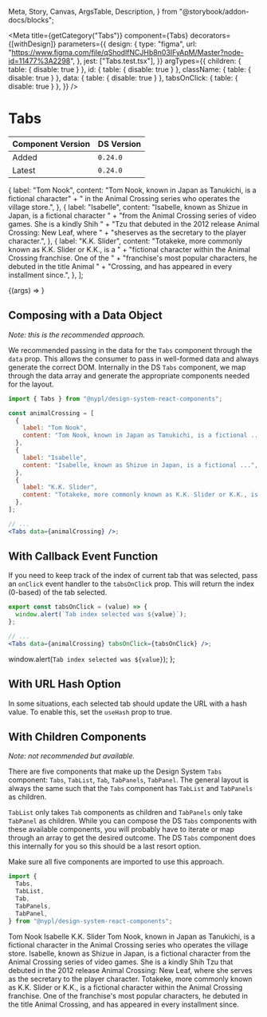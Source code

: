   Meta,
  Story,
  Canvas,
  ArgsTable,
  Description,
} from "@storybook/addon-docs/blocks";


<Meta
  title={getCategory("Tabs")}
  component={Tabs}
  decorators={[withDesign]}
  parameters={{
    design: {
      type: "figma",
      url:
        "https://www.figma.com/file/qShodlfNCJHb8n03IFyApM/Master?node-id=11477%3A2298",
    },
    jest: ["Tabs.test.tsx"],
  }}
  argTypes={{
    children: { table: { disable: true } },
    id: { table: { disable: true } },
    className: { table: { disable: true } },
    data: { table: { disable: true } },
    tabsOnClick: { table: { disable: true } },
  }}
/>

# Tabs

| Component Version | DS Version |
| ----------------- | ---------- |
| Added             | `0.24.0`   |
| Latest            | `0.24.0`   |

<Description of={Tabs} />

  {
    label: "Tom Nook",
    content:
      "Tom Nook, known in Japan as Tanukichi, is a fictional character" +
      " in the Animal Crossing series who operates the village store.",
  },
  {
    label: "Isabelle",
    content:
      "Isabelle, known as Shizue in Japan, is a fictional character " +
      "from the Animal Crossing series of video games. She is a kindly Shih " +
      "Tzu that debuted in the 2012 release Animal Crossing: New Leaf, where " +
      "sheserves as the secretary to the player character.",
  },
  {
    label: "K.K. Slider",
    content:
      "Totakeke, more commonly known as K.K. Slider or K.K., is a " +
      "fictional character within the Animal Crossing franchise. One of the " +
      "franchise's most popular characters, he debuted in the title Animal " +
      "Crossing, and has appeared in every installment since.",
  },
];

<Canvas withToolbar>
  <Story
    name="Basic with props"
    args={{
      align: "start",
      index: 0,
      isFitted: false,
      useHash: false,
      data: animalCrossing,
    }}
  >
    {(args) => <Tabs {...args} />}
  </Story>
</Canvas>

<ArgsTable story="Basic with props" />

## Composing with a Data Object

_Note: this is the recommended approach._

We recommended passing in the data for the `Tabs` component through the `data`
prop. This allows the consumer to pass in well-formed data and always generate
the correct DOM. Internally in the DS `Tabs` component, we map through the data
array and generate the appropriate components needed for the layout.

```jsx
import { Tabs } from "@nypl/design-system-react-components";

const animalCrossing = [
  {
    label: "Tom Nook",
    content: "Tom Nook, known in Japan as Tanukichi, is a fictional ...",
  },
  {
    label: "Isabelle",
    content: "Isabelle, known as Shizue in Japan, is a fictional ...",
  },
  {
    label: "K.K. Slider",
    content: "Totakeke, more commonly known as K.K. Slider or K.K., is a ...",
  },
];

// ...
<Tabs data={animalCrossing} />;
```

## With Callback Event Function

If you need to keep track of the index of current tab that was selected, pass
an `onClick` event handler to the `tabsOnClick` prop. This will return the index
(0-based) of the tab selected.

```jsx
export const tabsOnClick = (value) => {
  window.alert(`Tab index selected was ${value}`);
};

// ...
<Tabs data={animalCrossing} tabsOnClick={tabsOnClick} />;
```

  window.alert(`Tab index selected was ${value}`);
};

<Canvas>
  <Story name="With Callback Event Function">
    <Tabs data={animalCrossing} tabsOnClick={tabsOnClick} />
  </Story>
</Canvas>

## With URL Hash Option

In some situations, each selected tab should update the URL with a hash value.
To enable this, set the `useHash` prop to true.

<Canvas>
  <Story name="With URL Hash Option">
    <Tabs data={animalCrossing} useHash={true} />
  </Story>
</Canvas>

## With Children Components

_Note: not recommended but available._

There are five components that make up the Design System `Tabs` component:
`Tabs`, `TabList`, `Tab`, `TabPanels`, `TabPanel`. The general layout is always
the same such that the `Tabs` component has `TabList` and `TabPanels` as children.

`TabList` only takes `Tab` components as children and `TabPanels` only take
`TabPanel` as children. While you can compose the DS `Tabs` components with these
available components, you will probably have to iterate or map through an array
to get the desired outcome. The DS `Tabs` component does this internally for
you so this should be a last resort option.

Make sure all five components are imported to use this approach.

```jsx
import {
  Tabs,
  TabList,
  Tab,
  TabPanels,
  TabPanel,
} from "@nypl/design-system-react-components";
```

<Canvas>
  <Story name="With Children Components">
    <Tabs>
      <TabList>
        <Tab>Tom Nook</Tab>
        <Tab>Isabelle</Tab>
        <Tab>K.K. Slider</Tab>
      </TabList>
      <TabPanels>
        <TabPanel>
          Tom Nook, known in Japan as Tanukichi, is a fictional character in the
          Animal Crossing series who operates the village store.
        </TabPanel>
        <TabPanel>
          Isabelle, known as Shizue in Japan, is a fictional character from the
          Animal Crossing series of video games. She is a kindly Shih Tzu that
          debuted in the 2012 release Animal Crossing: New Leaf, where she
          serves as the secretary to the player character.
        </TabPanel>
        <TabPanel>
          Totakeke, more commonly known as K.K. Slider or K.K., is a fictional
          character within the Animal Crossing franchise. One of the franchise's
          most popular characters, he debuted in the title Animal Crossing, and
          has appeared in every installment since.
        </TabPanel>
      </TabPanels>
    </Tabs>
  </Story>
</Canvas>

